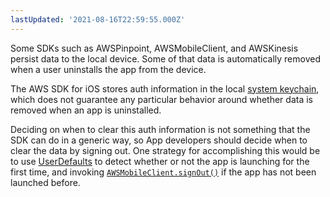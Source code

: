 ```yaml
---
lastUpdated: '2021-08-16T22:59:55.000Z'
---
```

Some SDKs such as AWSPinpoint, AWSMobileClient, and AWSKinesis persist data to the local device. Some of that data is automatically removed when a user uninstalls the app from the device.

The AWS SDK for iOS stores auth information in the local [system keychain](https://developer.apple.com/documentation/security/keychain_services), which does not guarantee any particular behavior around whether data is removed when an app is uninstalled.

Deciding on when to clear this auth information is not something that the SDK can do in a generic way, so App developers should decide when to clear the data by signing out. One strategy for accomplishing this would be to use [UserDefaults](https://developer.apple.com/documentation/foundation/userdefaults) to detect whether or not the app is launching for the first time, and invoking [`AWSMobileClient.signOut()`](/sdk/auth/working-with-api#signout) if the app has not been launched before.
